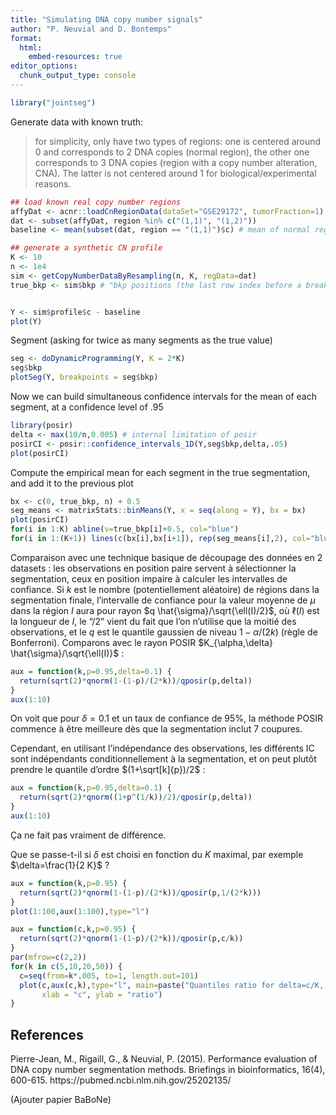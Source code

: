 ```yaml
---
title: "Simulating DNA copy number signals"
author: "P. Neuvial and D. Bontemps"
format:
  html:
    embed-resources: true
editor_options: 
  chunk_output_type: console
---
```


```r
library("jointseg")
```

Generate data with known truth:

> for simplicity, only have two types of regions: one is centered around 0 and corresponds to 2 DNA copies (normal region), the other one corresponds to 3 DNA copies (region with a copy number alteration, CNA). The latter is not centered around 1 for biological/experimental reasons.

```r
## load known real copy number regions
affyDat <- acnr::loadCnRegionData(dataSet="GSE29172", tumorFraction=1)
dat <- subset(affyDat, region %in% c("(1,1)", "(1,2)"))
baseline <- mean(subset(dat, region == "(1,1)")$c) # mean of normal region

## generate a synthetic CN profile
K <- 10
n <- 1e4
sim <- getCopyNumberDataByResampling(n, K, regData=dat)
true_bkp <- sim$bkp # "bkp positions (the last row index before a breakpoint)"


Y <- sim$profile$c - baseline
plot(Y)
```

Segment (asking for twice as many segments as the true value)

```r
seg <- doDynamicProgramming(Y, K = 2*K)
seg$bkp
plotSeg(Y, breakpoints = seg$bkp)
```


Now we can build simultaneous confidence intervals for the mean of each segment, at a confidence level of .95

```r
library(posir)
delta <- max(10/n,0.005) # internal limitation of posir
posirCI <- posir::confidence_intervals_1D(Y,seg$bkp,delta,.05)
plot(posirCI)
```

Compute the empirical mean for each segment in the true segmentation, and add it to the previous plot

```r
bx <- c(0, true_bkp, n) + 0.5
seg_means <- matrixStats::binMeans(Y, x = seq(along = Y), bx = bx)
plot(posirCI)
for(i in 1:K) abline(v=true_bkp[i]+0.5, col="blue")
for(i in 1:(K+1)) lines(c(bx[i],bx[i+1]), rep(seg_means[i],2), col="blue")
```

Comparaison avec une technique basique de découpage des données en 2 datasets : les observations en position paire servent à sélectionner la segmentation, ceux en position impaire à calculer les intervalles de confiance. Si $k$ est le nombre (potentiellement aléatoire) de régions dans la segmentation finale, l'intervalle de confiance pour la valeur moyenne de $\mu$ dans la région $I$ aura pour rayon $q \hat{\sigma}/\sqrt{\ell(I)/2}$, où $\ell(I)$ est la longueur de $I$, le "/2" vient du fait que l'on n'utilise que la moitié des observations, et le $q$ est le quantile gaussien de niveau $1-\alpha/(2k)$ (règle de Bonferroni). Comparons avec le rayon POSIR $K_{\alpha,\delta} \hat{\sigma}/\sqrt{\ell(I)}$ :

```r
aux = function(k,p=0.95,delta=0.1) {
  return(sqrt(2)*qnorm(1-(1-p)/(2*k))/qposir(p,delta))
}
aux(1:10)
```

On voit que pour $\delta=0.1$ et un taux de confiance de $95\%$, la méthode POSIR commence à être meilleure dès que la segmentation inclut 7 coupures.

Cependant, en utilisant l'indépendance des observations, les différents IC sont indépendants conditionnellement à la segmentation, et on peut plutôt prendre le quantile d'ordre $(1+\sqrt[k]{p})/2$ :

```r
aux = function(k,p=0.95,delta=0.1) {
  return(sqrt(2)*qnorm((1+p^(1/k))/2)/qposir(p,delta))
}
aux(1:10)
```

Ça ne fait pas vraiment de différence.

Que se passe-t-il si $\delta$ est choisi en fonction du $K$ maximal, par exemple $\delta=\frac{1}{2 K}$ ?

```r
aux = function(k,p=0.95) {
  return(sqrt(2)*qnorm(1-(1-p)/(2*k))/qposir(p,1/(2*k)))
}
plot(1:100,aux(1:100),type="l")
```

```r
aux = function(c,k,p=0.95) {
  return(sqrt(2)*qnorm(1-(1-p)/(2*k))/qposir(p,c/k))
}
par(mfrow=c(2,2))
for(k in c(5,10,20,50)) {
  c=seq(from=k*.005, to=1, length.out=101)
  plot(c,aux(c,k),type="l", main=paste("Quantiles ratio for delta=c/K, with K =",toString(k)), 
       xlab = "c", ylab = "ratio")
}
```

## References

Pierre-Jean, M., Rigaill, G., & Neuvial, P. (2015). Performance evaluation of DNA copy number segmentation methods. Briefings in bioinformatics, 16(4), 600-615.
https://pubmed.ncbi.nlm.nih.gov/25202135/

(Ajouter papier BaBoNe)
